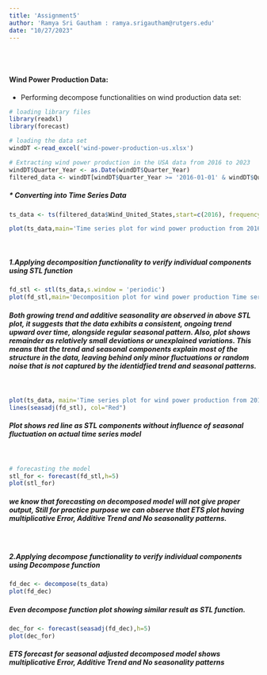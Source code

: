 ```yaml
---
title: 'Assignment5'
author: 'Ramya Sri Gautham : ramya.srigautham@rutgers.edu'
date: "10/27/2023"
---
```

<br>
<br>

#### **Wind Power Production Data:**

* Performing decompose functionalities on wind production data set:
```r
# loading library files
library(readxl)
library(forecast)

# loading the data set
windDT <-read_excel('wind-power-production-us.xlsx')

# Extracting wind power production in the USA data from 2016 to 2023 
windDT$Quarter_Year <- as.Date(windDT$Quarter_Year)
filtered_data <- windDT[windDT$Quarter_Year >= '2016-01-01' & windDT$Quarter_Year <= '2023-04-01',]
```

##### * Converting into Time Series Data
```r
ts_data <- ts(filtered_data$Wind_United_States,start=c(2016), frequency = 4)
```

```r
plot(ts_data,main='Time series plot for wind power production from 2016 to 2023',xlab='years',ylab='Power generated in thousand kwh')
```
<br>

##### 1.Applying decomposition functionality to verify individual components using STL function
```r
fd_stl <- stl(ts_data,s.window = 'periodic')
plot(fd_stl,main='Decomposition plot for wind power production Time series' )
```

##### Both growing trend and additive seasonality are observed in above STL plot, it suggests that the data exhibits a consistent, ongoing trend upward over time, alongside regular seasonal pattern. Also, plot shows remainder as relatively small deviations or unexplained variations. This means that the trend and seasonal components explain most of the structure in the data, leaving behind only minor fluctuations or random noise that is not captured by the identidfied trend and seasonal patterns.
<br>

```r
plot(ts_data, main='Time series plot for wind power production from 2016 to 2023',xlab='years',ylab='Power generated in thousand kwh')
lines(seasadj(fd_stl), col="Red")

```

##### Plot shows red line as STL components without influence of seasonal fluctuation on actual time series model
<br>

```r
# forecasting the model
stl_for <- forecast(fd_stl,h=5)
plot(stl_for)
```


##### we know that forecasting on decomposed model will not give proper output, Still for practice purpose we can observe that ETS plot having multiplicative Error, Additive Trend and No seasonality patterns.

<br>

##### 2.Applying decompose functionality to verify individual components using Decompose function
```r
fd_dec <- decompose(ts_data)
plot(fd_dec)
```

##### Even decompose function plot showing similar result as STL function.

```r
dec_for <- forecast(seasadj(fd_dec),h=5)
plot(dec_for)
```

##### ETS forecast for seasonal adjusted decomposed model shows multiplicative Error, Additive Trend and No seasonality patterns
<br>

